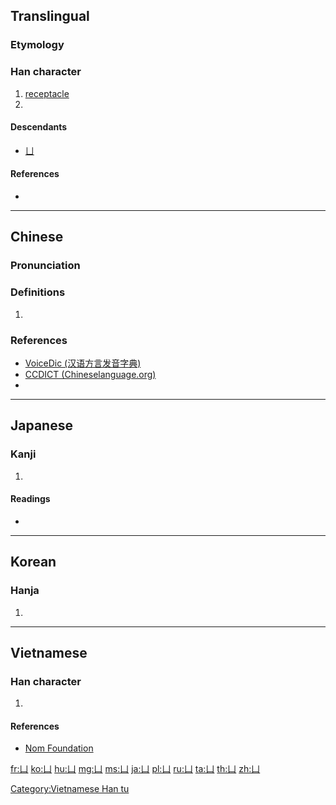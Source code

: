 {{character info/new}}
{{also|ㄩ}}
==Translingual==
{{stroke order|type=animate}}
===Etymology===
{{Han etyl}}

===Han character===
{{Han char|rn=17|rad=凵|as=00|sn=2|four=22770|canj=VL,XVL}}

# [[receptacle]]
# {{mul-kangxi radical-def}}

====Descendants====
* [[ㄩ]]

====References====
* {{Han ref|kx=0134.390|dkj=01800|dj=0300.250|hdz=10306.150|uh=51F5|ud=20981|bh=C942|bd=51522}}

----

==Chinese==
{{zh-forms}}

===Pronunciation===
{{zh-pron
|m=kǎn,qiǎn,qū
|c=ham3,ham2,ham1
|h=pfs=kham
|mn=khám
|w=
|mc=y
|oc=y
|ma=|ma2=
|cat=
}}

===Definitions===
{{zh-hanzi}}

# {{rfdef|lang=zh}}

===References===
* [http://cn.voicedic.com/ VoiceDic (汉语方言发音字典)]
* [http://www.chineselanguage.org/dictionaries/?mode=view&module=chardict&query=%E5%87%B5 CCDICT (Chineselanguage.org)]
* {{R:hak:Lau 1997}}

----

==Japanese==

===Kanji===
{{ja-kanji|grade=|rs=凵00}}

# {{defn|lang=ja|sort=凵00}}

====Readings====
* {{ja-readings|on=[[かん]] (kan), [[こん]] (kon)|kun=[[かんにょう]] (kannyou), [[かんがまえ]] (kangamae)}}

----

==Korean==

===Hanja===
{{ko-hanja|hangeul=감|rv=gam|mr=kam}}

# {{defn|lang=ko|sort=凵00}}

----

==Vietnamese==

===Han character===
{{vi-hantu|[[khảm]]|rs=凵00}}

# {{defn|lang=vi|sort=凵00}}

====References====
* [http://nomfoundation.org/common/nom_details.php?codepoint=51f5 Nom Foundation]

[[Category:Vietnamese Han tu]]
[[Category:CJKV radicals| ]]

[[fr:凵]]
[[ko:凵]]
[[hu:凵]]
[[mg:凵]]
[[ms:凵]]
[[ja:凵]]
[[pl:凵]]
[[ru:凵]]
[[ta:凵]]
[[th:凵]]
[[zh:凵]]